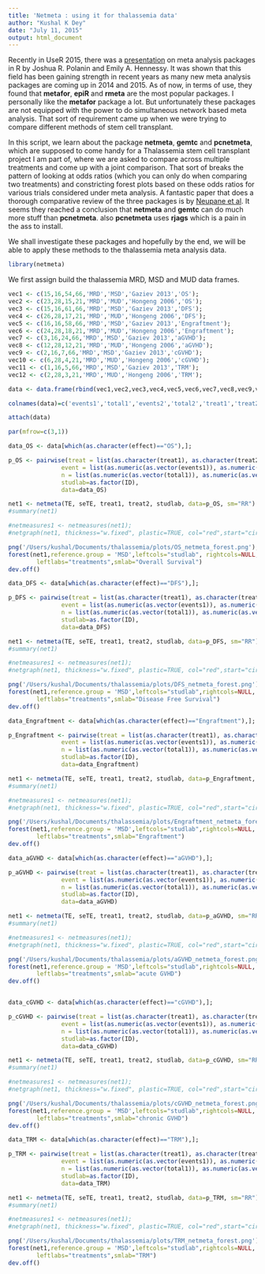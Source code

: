 ```yaml
---
title: 'Netmeta : using it for thalassemia data'
author: "Kushal K Dey"
date: "July 11, 2015"
output: html_document
---
```


Recently in UseR 2015, there was a [presentation](https://rpubs.com/polanin/meta-analysis_rpackages_useR2015) on meta analysis packages in R by Joshua R. Polanin and Emily A. Hennessy. It was shown that this field has been gaining strength in recent years as many new meta analysis packages are coming up in 2014 and 2015. As of now, in terms of use, they found that **metafor**, **epiR** and **rmeta** are the most popular packages. I personally like the **metafor** package a lot. But unfortunately these packages are not equipped with the power to do simultaneous network based meta analysis. That sort of requirement came up when we were trying to compare different methods of stem cell transplant. 

In this script, we learn about the package **netmeta**, **gemtc** and **pcnetmeta**, which are supposed to come handy for a Thalassemia stem cell transplant project I am part of, where we are asked to compare across multiple treatments and come up with a joint comparison. That sort of breaks the pattern of looking at odds ratios (which you can only do when comparing two treatments) and constricting forest plots based on these odds ratios for various trials considered under meta analysis. A fantastic paper that does a thorough comparative review of the three packages is by [Neupane et al](http://www.ncbi.nlm.nih.gov/pmc/articles/PMC4277278/). It seems they reached a conclusion that **netmeta** and **gemtc** can do much more stuff than **pcnetmeta**. also **pcnetmeta** uses **rjags** which is a pain in the ass to install. 



We shall investigate these packages and hopefully by the end, we will be able to apply these methods to the thalassemia meta analysis data.

```r
library(netmeta)
```

We first assign build the thalassemia MRD, MSD and MUD data frames.

```r

vec1 <- c(15,16,54,66,'MRD','MSD','Gaziev 2013','OS');
vec2 <- c(23,28,15,21,'MRD','MUD','Hongeng 2006','OS');
vec3 <- c(15,16,61,66,'MRD','MSD','Gaziev 2013','DFS');
vec4 <- c(26,28,17,21,'MRD','MUD','Hongeng 2006','DFS');
vec5 <- c(16,16,58,66,'MRD','MSD','Gaziev 2013','Engraftment');
vec6 <- c(24,28,18,21,'MRD','MUD','Hongeng 2006','Engraftment');
vec7 <- c(3,16,24,66,'MRD','MSD','Gaziev 2013','aGVHD');
vec8 <- c(12,28,12,21,'MRD','MUD','Hongeng 2006','aGVHD');
vec9 <- c(2,16,7,66,'MRD','MSD','Gaziev 2013','cGVHD');
vec10 <- c(6,28,4,21,'MRD','MUD','Hongeng 2006','cGVHD');
vec11 <- c(1,16,5,66,'MRD','MSD','Gaziev 2013','TRM');
vec12 <- c(2,28,3,21,'MRD','MUD','Hongeng 2006','TRM');

data <- data.frame(rbind(vec1,vec2,vec3,vec4,vec5,vec6,vec7,vec8,vec9,vec10,vec11,vec12));

colnames(data)=c('events1','total1','events2','total2','treat1','treat2','ID','effect');

attach(data)

par(mfrow=c(3,1))

data_OS <- data[which(as.character(effect)=="OS"),];

p_OS <- pairwise(treat = list(as.character(treat1), as.character(treat2)),
               event = list(as.numeric(as.vector(events1)), as.numeric(as.vector(events2))),
               n = list(as.numeric(as.vector(total1)), as.numeric(as.vector(total2))),
               studlab=as.factor(ID),
               data=data_OS)

net1 <- netmeta(TE, seTE, treat1, treat2, studlab, data=p_OS, sm="RR")
#summary(net1)

#netmeasures1 <- netmeasures(net1);
#netgraph(net1, thickness="w.fixed", plastic=TRUE, col="red",start="circle", col.multiarm="purple")

png('/Users/kushal/Documents/thalassemia/plots/OS_netmeta_forest.png');
forest(net1,reference.group = 'MSD',leftcols="studlab", rightcols=NULL,
        leftlabs="treatments",smlab="Overall Survival")
dev.off()

data_DFS <- data[which(as.character(effect)=="DFS"),];

p_DFS <- pairwise(treat = list(as.character(treat1), as.character(treat2)),
               event = list(as.numeric(as.vector(events1)), as.numeric(as.vector(events2))),
               n = list(as.numeric(as.vector(total1)), as.numeric(as.vector(total2))),
               studlab=as.factor(ID),
               data=data_DFS)

net1 <- netmeta(TE, seTE, treat1, treat2, studlab, data=p_DFS, sm="RR")
#summary(net1)

#netmeasures1 <- netmeasures(net1);
#netgraph(net1, thickness="w.fixed", plastic=TRUE, col="red",start="circle", col.multiarm="purple")

png('/Users/kushal/Documents/thalassemia/plots/DFS_netmeta_forest.png');
forest(net1,reference.group = 'MSD',leftcols="studlab",rightcols=NULL,
        leftlabs="treatments",smlab="Disease Free Survival")
dev.off()

data_Engraftment <- data[which(as.character(effect)=="Engraftment"),];

p_Engraftment <- pairwise(treat = list(as.character(treat1), as.character(treat2)),
               event = list(as.numeric(as.vector(events1)), as.numeric(as.vector(events2))),
               n = list(as.numeric(as.vector(total1)), as.numeric(as.vector(total2))),
               studlab=as.factor(ID),
               data=data_Engraftment)

net1 <- netmeta(TE, seTE, treat1, treat2, studlab, data=p_Engraftment, sm="RR")
#summary(net1)

#netmeasures1 <- netmeasures(net1);
#netgraph(net1, thickness="w.fixed", plastic=TRUE, col="red",start="circle", col.multiarm="purple")

png('/Users/kushal/Documents/thalassemia/plots/Engraftment_netmeta_forest.png');
forest(net1,reference.group = 'MSD',leftcols="studlab",rightcols=NULL,
        leftlabs="treatments",smlab="Engraftment")
dev.off()

data_aGVHD <- data[which(as.character(effect)=="aGVHD"),];

p_aGVHD <- pairwise(treat = list(as.character(treat1), as.character(treat2)),
               event = list(as.numeric(as.vector(events1)), as.numeric(as.vector(events2))),
               n = list(as.numeric(as.vector(total1)), as.numeric(as.vector(total2))),
               studlab=as.factor(ID),
               data=data_aGVHD)

net1 <- netmeta(TE, seTE, treat1, treat2, studlab, data=p_aGVHD, sm="RR")
#summary(net1)

#netmeasures1 <- netmeasures(net1);
#netgraph(net1, thickness="w.fixed", plastic=TRUE, col="red",start="circle", col.multiarm="purple")

png('/Users/kushal/Documents/thalassemia/plots/aGVHD_netmeta_forest.png');
forest(net1,reference.group = 'MSD',leftcols="studlab",rightcols=NULL,
        leftlabs="treatments",smlab="acute GVHD")
dev.off()


data_cGVHD <- data[which(as.character(effect)=="cGVHD"),];

p_cGVHD <- pairwise(treat = list(as.character(treat1), as.character(treat2)),
               event = list(as.numeric(as.vector(events1)), as.numeric(as.vector(events2))),
               n = list(as.numeric(as.vector(total1)), as.numeric(as.vector(total2))),
               studlab=as.factor(ID),
               data=data_cGVHD)

net1 <- netmeta(TE, seTE, treat1, treat2, studlab, data=p_cGVHD, sm="RR")
#summary(net1)

#netmeasures1 <- netmeasures(net1);
#netgraph(net1, thickness="w.fixed", plastic=TRUE, col="red",start="circle", col.multiarm="purple")

png('/Users/kushal/Documents/thalassemia/plots/cGVHD_netmeta_forest.png');
forest(net1,reference.group = 'MSD',leftcols="studlab",rightcols=NULL,
        leftlabs="treatments",smlab="chronic GVHD")
dev.off()

data_TRM <- data[which(as.character(effect)=="TRM"),];

p_TRM <- pairwise(treat = list(as.character(treat1), as.character(treat2)),
               event = list(as.numeric(as.vector(events1)), as.numeric(as.vector(events2))),
               n = list(as.numeric(as.vector(total1)), as.numeric(as.vector(total2))),
               studlab=as.factor(ID),
               data=data_TRM)

net1 <- netmeta(TE, seTE, treat1, treat2, studlab, data=p_TRM, sm="RR")
#summary(net1)

#netmeasures1 <- netmeasures(net1);
#netgraph(net1, thickness="w.fixed", plastic=TRUE, col="red",start="circle", col.multiarm="purple")

png('/Users/kushal/Documents/thalassemia/plots/TRM_netmeta_forest.png');
forest(net1,reference.group = 'MSD',leftcols="studlab",rightcols=NULL,
        leftlabs="treatments",smlab="TRM")
dev.off()

```


